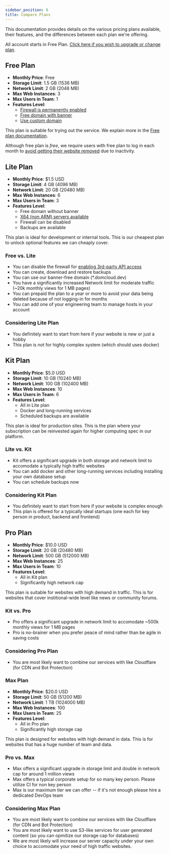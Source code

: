 ```yaml
---
sidebar_position: 6
title: Compare Plans
---
```


This documentation provides details on the various pricing plans available, their features, and the differences between each plan we're offering. 

All account starts in Free Plan. [Click here if you wish to upgrade or change plan](https://my.domcloud.co/user/upgrade).

## Free Plan

- **Monthly Price**: Free
- **Storage Limit**: 1.5 GB (1536 MB)
- **Network Limit**: 2 GB (2048 MB)
- **Max Web Instances**: 3
- **Max Users in Team**: 1
- **Features Level**: 
  - [Firewall is permanently enabled](./free-plan.mdx#third-party-api-access)
  - [Free domain with banner](./free-plan.mdx#banner-in-free-domain)
  - [Use custom domain](../features/dns.mdx)

This plan is suitable for trying out the service. We explain more in the [Free plan documentation](./free-plan.mdx).

Although free plan is *free*, we require users with free plan to log in each month to [avoid getting their website removed](./free-plan.mdx#expiration-date) due to inactivity.

## Lite Plan

- **Monthly Price**: $1.5 USD
- **Storage Limit**: 4 GB (4096 MB)
- **Network Limit**: 20 GB (20480 MB)
- **Max Web Instances**: 6
- **Max Users in Team**: 3
- **Features Level**:
  - Free domain without banner
  - [X64 (non ARM) servers available](./compare-server.mdx#arm64-vs-x64)
  - Firewall can be disabled
  - Backups are available

This plan is ideal for development or internal tools. This is our cheapest plan to unlock optional features we can cheaply cover.

### Free vs. Lite

- You can disable the firewall for [enabling 3rd-party API access](../features/security.mdx#outbound-connection)
- You can create, download and restore backups
- You can use our banner-free domain (\*.domcloud.dev)
- You have a significantly increased Network limit for moderate traffic (~20k monthly views for 1 MB pages)
- You can prepaid the plan to a year or more to avoid your data being deleted because of not logging-in for months
- You can add one of your engineering team to manage hosts in your account

### Considering Lite Plan

- You definitely want to start from here if your website is new or just a hobby
- This plan is not for highly complex system (which should uses docker)

## Kit Plan

- **Monthly Price**: $5.0 USD
- **Storage Limit**: 10 GB (10240 MB)
- **Network Limit**: 100 GB (102400 MB)
- **Max Web Instances**: 10
- **Max Users in Team**: 6
- **Features Level**:
  - All in Lite plan
  - Docker and long-running services
  - Scheduled backups are available

This plan is ideal for production sites. This is the plan where your subscription can be reinvested again for higher computing spec in our platform.

### Lite vs. Kit

- Kit offers a significant upgrade in both storage and network limit to accomodate a typically high traffic websites
- You can add docker and other long-running services including installing your own database setup
- You can schedule backups now

### Considering Kit Plan

- You definitely want to start from here if your website is complex enough
- This plan is offered for a typically ideal startups (one each for key person in product, backend and frontend)

## Pro Plan

- **Monthly Price**: $10.0 USD
- **Storage Limit**: 20 GB (20480 MB)
- **Network Limit**: 500 GB (512000 MB)
- **Max Web Instances**: 25
- **Max Users in Team**: 10
- **Features Level**:
  - All in Kit plan
  - Significantly high network cap

This plan is suitable for websites with high demand in traffic. This is for websites that cover institional-wide level like news or community forums.

### Kit vs. Pro

- Pro offers a significant upgrade in network limit to accomodate ~500k monthly views for 1 MB pages
- Pro is no-brainer when you prefer peace of mind rather than be agile in saving costs

### Considering Pro Plan

- You are most likely want to combine our services with like Cloudflare (for CDN and Bot Protection)

### Max Plan

- **Monthly Price**: $20.0 USD
- **Storage Limit**: 50 GB (51200 MB)
- **Network Limit**: 1 TB (1024000 MB)
- **Max Web Instances**: 100
- **Max Users in Team**: 25
- **Features Level**:
  - All in Pro plan
  - Significantly high storage cap

This plan is designed for websites with high demand in data. This is for websites that has a huge number of team and data.

### Pro vs. Max

- Max offers a significant upgrade in storage limit and double in network cap for around 1 million views
- Max offers a typical corporate setup for so many key person. Please utilize CI for non key person
- Max is our maximum tier we can offer -- if it's not enough please hire a dedicated DevOps team

### Considering Max Plan

- You are most likely want to combine our services with like Cloudflare (for CDN and Bot Protection)
- You are most likely want to use S3-like services for user generated content (so you can opmitize our storage cap for databases)
- We are most likely will increase our server capacity under your own choice to accomodate your need of high traffic websites.
